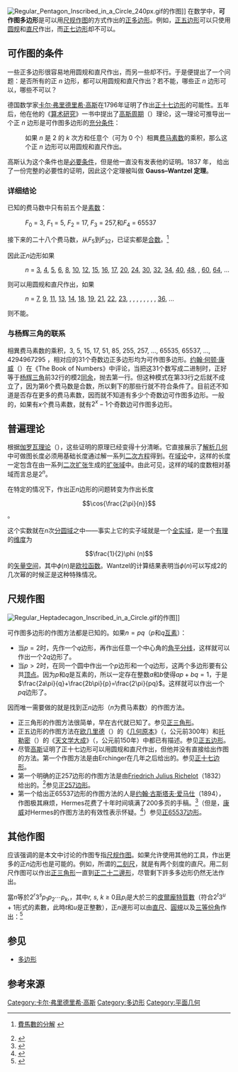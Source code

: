 {{TA
|G1=Math
}}
{{Proofreader needed|en|Constructible polygon}}
[[File:Regular_Pentagon_Inscribed_in_a_Circle_240px.gif|thumb]]的作图]]
在数学中，'''可作图多边形'''是可以用[[尺规作图|尺规作图]]的方式作出的[[正多边形|正多边形]]。例如，[[五边形|正五边形]]可以只使用[[圆规|圆规]]和[[直尺|直尺]]作出，而[[七边形|正七边形]]却不可以。

==可作图的条件==
一些正多边形很容易地用圆规和直尺作出，而另一些却不行。于是便提出了一个问题：是否所有的正 ''n'' 边形，都可以用圆规和直尺作出？若不能，哪些正 ''n'' 边形可以，哪些不可以？

德国数学家[[卡尔·弗里德里希·高斯|卡尔·弗里德里希·高斯]]在1796年证明了作出[[十七边形|正十七边形]]的可能性。五年后，他在他的《[[算术研究|算术研究]]》一书中提出了[[高斯周期|高斯周期]]（{{lang-en|Gaussian period}}）理论，这一理论可推导出一个正 ''n'' 边形是可作图多边形的[[充分必要条件|充分条件]]：

:如果 ''n'' 是 2 的 ''k'' 次方和任意个（可为 0 个）相異[[费马数|费马素数]]的乘积，那么这个正 ''n'' 边形可以用圆规和直尺作出。

高斯认为这个条件也是[[必要条件|必要条件]]，但是他一直没有发表他的证明。1837 年，{{Link-en|Pierre Wantzel}} 给出了一份完整的必要性的证明，因此这个定理被叫做 '''Gauss–Wantzel 定理'''。

===详细结论===
已知的费马数中只有前五个是[[素数|素数]]：
:''F''<sub>0</sub> = 3, ''F''<sub>1</sub> = 5, ''F''<sub>2</sub> = 17, ''F''<sub>3</sub> = 257,和''F''<sub>4</sub> = 65537 {{OEIS|id=A019434}}
接下来的二十八个费马数，从''F''<sub>5</sub>到''F''<sub>32</sub>，已证实都是[[合数|合数]]。<ref>{{en}} [http://www.prothsearch.net/fermat.html 費馬數的分解] {{Wayback|url=http://www.prothsearch.net/fermat.html |date=20160210152415 }}</ref>

因此正''n''边形如果
:''n'' = [[正三角形|3]], [[正方形|4]], [[正五邊形|5]], [[正六邊形|6]], [[正八邊形|8]], [[正十邊形|10]], [[正十二邊形|12]], [[正十五邊形|15]], [[正十六邊形|16]], [[正十七邊形|17]], [[正二十邊形|20]], [[正二十四邊形|24]], [[正三十邊形|30]], [[正三十二邊形|32]], [[正三十四邊形|34]], [[正四十邊形|40]], [[正四十八邊形|48]], {{link-de|正五十一邊形|51-Eck|51}}, [[正六十邊形|60]], [[正六十四邊形|64]], ... {{OEIS|id=A003401}}
则可以用圆规和直尺作出，如果
:''n'' = [[正七邊形|7]], [[正九邊形|9]], [[正十一邊形|11]], [[正十三邊形|13]], [[正十四邊形|14]], [[正十八邊形|18]], [[正十九邊形|19]], [[正二十一邊形|21]], [[正二十二邊形|22]], [[正二十三邊形|23]], {{link-fr|正二十五邊形|Pentaicosagone|25}}, {{link-en|正二十六邊形|Icosihexagon|26}}, {{link-fr|正二十七邊形|Heptaicosagone|27}}, {{link-en|正二十八邊形|Icosioctagon|28}}, {{link-fr|正二十九邊形|Ennéaicosagone|29}}, {{link-fr|正三十一邊形|Hentriacontagone|31}}, {{link-fr|正三十三邊形|Tritriacontagone|33}}, {{link-fr|正三十五邊形|Pentatriacontagone|35}}, [[正三十六邊形|36]], ... {{OEIS|id=A004169}}
则不能。

===与杨辉三角的联系===
相異费马素数的乘积，3, 5, 15, 17, 51, 85, 255, 257, ..., 65535, 65537, ..., 4294967295 {{OEIS|id=A004729}}，相对应的31个奇数边正多边形均为可作图多边形。[[约翰·何顿·康威|约翰·何顿·康威]]（{{lang-en|John Horton Conway}}）在《The Book of Numbers》中评论，当把这31个数写成二进制时，正好等于[[杨辉三角|杨辉三角]]前32行的模2[[同余|同余]]，抛去第一行。但这种模式在第33行之后就不成立了，因为第6个费马数是合数，所以剩下的那些行就不符合条件了。目前还不知道是否存在更多的费马素数，因而就不知道有多少个奇数边可作图多边形。一般的，如果有''x''个费马素数，就有<math>2^{x}-1</math>个奇数边可作图多边形。

==普遍理论==

根据[[伽罗瓦理论|伽罗瓦理论]]（{{lang-en|Galois theory}}），这些证明的原理已经变得十分清晰。它直接展示了[[解析几何|解析几何]]中可做图长度必须用基础长度通过解一系列[[二次方程|二次方程]]得到。在[[域论|域论]]中，这样的长度一定包含在由一系列[[二次扩张|二次扩张]]生成的[[扩张域|扩张域]]中。由此可见，这样的域的度数相对基域而言总是<math>2^n</math>。

在特定的情况下，作出正''n''边形的问题转变为作出长度

:<math>\cos{\frac{2\pi}{n}}</math>。

这个实数就在''n''次[[分圆域|分圆域]]之中——事实上它的实子域就是一个[[全实域|全实域]]，是一个[[有理数|有理]]的[[向量空间的维数|维度]]为
:<math>\frac{1}{2}\phi (n)</math>
的[[矢量空间|矢量空间]]，其中<math>\phi (n)</math>是[[欧拉函数|欧拉函数]]。Wantzel的计算结果表明当<math>\phi (n)</math>可以写成2的几次幂的时候正是这种特殊情况。

==尺规作图==
[[File:Regular_Heptadecagon_Inscribed_in_a_Circle.gif|thumb]]的作图]]

可作图多边形的作图方法都是已知的。如果<math>n=pq</math>（''p''和''q''[[互素|互素]]）：
*当<math>p=2</math>时，先作一个''q''边形，再作出任意一个中心角的[[平分线|角平分线]]，这样就可以作出一个2''q''边形了。
*当<math>p>2</math>时，在同一个圆中作出一个''p''边形和一个''q''边形，这两个多边形要有公共[[頂點_(幾何)|顶点]]。因为''p''和''q''是互素的，所以一定存在整数''a''和''b''使得<math>ap+bq=1</math>，于是<math>\frac{2a\pi}{q}+\frac{2b\pi}{p}=\frac{2\pi}{pq}</math>。这样就可以作出一个''pq''边形了。

因而唯一需要做的就是找到正''n''边形（''n''为费马素数）的作图方法。
*正三角形的作图方法很简单，早在古代就已知了。参见[[正三角形|正三角形]]。
*正五边形的作图方法在[[欧几里德|欧几里德]]（{{lang-grc|Εὐκλείδης}}）的《[[几何原本|几何原本]]》（{{lang-grc|Στοιχεῖα}}，公元前300年）和[[托勒密|托勒密]]（{{lang-grc|Κλαύδιος Πτολεμαῖος}}）的《[[天文学大成|天文学大成]]》（{{lang-grc|Μαθηματικἠ Σύνταξις}}，公元前150年）中都已有描述。参见[[五边形|正五边形]]。
*尽管[[卡尔·弗里德里希·高斯|高斯]]证明了正十七边形可以用圆规和直尺作出，但他并没有直接给出作图的方法。第一个作图方法是由Erchinger在几年之后给出的。参见[[十七边形|正十七边形]]。
*第一个明确的正257边形的作图方法是由[[Friedrich_Julius_Richelot|Friedrich Julius Richelot]]（1832）给出的。<ref>{{cite journal |author=Friedrich Julius Richelot |title=De resolutione algebraica aequationis x<sup>257</sup> = 1, sive de divisione circuli per bisectionem anguli septies repetitam in partes 257 inter se aequales commentatio coronata |language=la |journal=Journal für die reine und angewandte Mathematik |volume=9 |year=1832 | pages=1–26, 146–161, 209–230, 337–358 |url=http://www.digizeitschriften.de/resolveppn/PPN243919689_0009}}</ref>参见[[二百五十七边形|正257边形]]。
*第一个给出正65537边形的作图方法的人是[[约翰·古斯塔夫·爱马仕|约翰·古斯塔夫·爱马仕]]（1894），作图极其麻烦，Hermes花费了十年时间填满了200多页的手稿。<ref>{{cite journal | author=Johann Gustav Hermes |title=Über die Teilung des Kreises in 65537 gleiche Teile |language=de |journal=Nachrichten von der Gesellschaft der Wissenschaften zu Göttingen, Mathematisch-Physikalische Klasse | location=Göttingen | year=1894 |volume=3 |pages=170–186 |url=http://www.digizeitschriften.de/resolveppn/GDZPPN002496585}}</ref>（但是，[[约翰·何顿·康威|康威]]对Hermes的作图方法的有效性表示怀疑。<ref>{{Cite web |url=http://mathforum.org/kb/thread.jspa?messageID=1382422&tstart=0 |title=存档副本 |access-date=2011-07-21 |archive-date=2019-05-14 |archive-url=https://web.archive.org/web/20190514200950/http://mathforum.org/kb/thread.jspa?messageID=1382422&tstart=0 |dead-url=no }}</ref>）参见[[正65537边形|正65537边形]]。

==其他作图==
{{see also|皮爾龐特質數|二刻尺作圖#特定正多邊形}}

应该强调的是本文中讨论的作图专指[[尺规作图|尺规作图]]。如果允许使用其他的工具，作出更多的正''n''边形也是可能的。例如，所谓的[[二刻尺作图|二刻尺]]，就是有两个刻度的直尺。用二刻尺作图可以作出[[正三角形|正三角形]]一直到[[正二十二邊形|正二十二邊形]]，尽管剩下許多多边形仍然无法作出。

當''n''等於<math>2^r3^sp_1p_2\cdots p_k,</math>，其中''r, s, k'' ≥ 0且''p''<sub>''i''</sub>是大於三的[[皮爾龐特質數|皮爾龐特質數]]（符合<math>2^t3^u +1</math>形式的素數，此時''t''和''u''是正整數），正''n''邊形可以由[[直尺|直尺]]、[[圓規|圓規]]以及[[三等份角|三等份角]]作出：<ref name="Gleason">{{cite journal|last=Gleason|first=Andrew Mattei|title=Angle trisection, the heptagon, and the triskaidecagon|journal=The American Mathematical Monthly|date=March 1988|volume=95|issue=3|pages=185–194|url=http://apollonius.math.nthu.edu.tw/d1/ne01/jyt/linkjstor/regular/1.pdf#3|archiveurl=https://web.archive.org/web/20151219180208/http://apollonius.math.nthu.edu.tw/d1/ne01/jyt/linkjstor/regular/7.pdf#3|accessdate=|doi=10.2307/2323624|archivedate=2015-12-19|deadurl=yes}}</ref>{{rp|Thm. 2}}

==参见==
*[[多边形|多边形]]

==参考来源==
<references/>

[[Category:卡尔·弗里德里希·高斯|Category:卡尔·弗里德里希·高斯]]
[[Category:多边形|Category:多边形]]
[[Category:平面几何|Category:平面几何]]